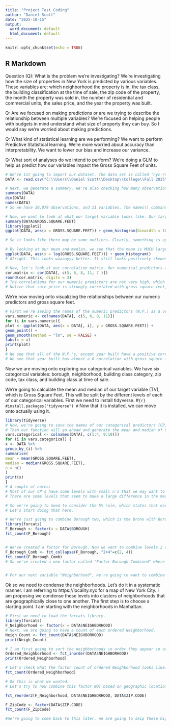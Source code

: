 ---
title: "Project Test Coding"
author: "Daniel Scott"
date: "2025-10-15"
output:
  word_document: default
  html_document: default
---

```{r setup, include=FALSE}
knitr::opts_chunk$set(echo = TRUE)
```

## R Markdown
Question (Q): What is the problem we're investigating?
  We're investigating how the size of properties in New York is predicted by
  various variables. These variables are: which neighborhood the property is in, the tax class, the building classification
  at the time of sale, the zip code of the property, the month the property was sold in, the number of residential and
  commercial units, the sales price, and the year the property was built.
  
Q: Are we focused on making predictions or are we trying to describe the relationship between
multiple variables?
  We're focused on helping people with budgets in mind understand what size of property they can buy.
  So I would say we're worried about making predictions.

Q: What kind of statistical learning are we performing?
  We want to perform Predictive Statistical learning. We're more worried about accuracy than interpretability.
  We want to lower our bias and increase our variance.

Q: What sort of analyses do we intend to perform?
  We're doing a GLM to help us predict how our variables impact the Gross Square Feet of units.
  

```{r}
# We're 1st going to import our dataset. The data set is called "nyc-rolling-sales_initialcleaning(1)".
DATA <- read.csv("C:\\Users\\Daniel Scott\\Desktop\\College\\Fall 2025\\Statistical Learning\\Ordered NYC Data.csv")

# Next, we generate a summary. We're also checking how many observations we have and how many variables. 
summary(DATA)
dim(DATA)
names(DATA)
# So we have 10,079 observations, and 11 variables. The names() command tells you the names.

# Now, we want to look at what our target variable looks like. Our target variable = Gross.Square.Feet
summary(DATA$GROSS.SQUARE.FEET)
library(ggplot2)
ggplot(DATA, aes(x = GROSS.SQUARE.FEET)) + geom_histogram(binwidth = 100000)

# So it looks like there may be some outliers. Clearly, something is up because these bins are really really large.The range of our data is very very very large which means it may be tough to graphically look at our data.

# By looking at our mean and median, we see that the mean is MUCH larger than our median. This indicates a positively skewed data set. Since no values of our target variable are 0, we can use a logarithmic transformation to try and make our variable more normal. Let's see how that looks now.
ggplot(DATA, aes(x = log(GROSS.SQUARE.FEET))) + geom_histogram()
# Alright. This looks waaaayyy better. It still looks positively skewed but we're doing much better.

# Now, let's look at our correlation matrix. Our numerical predictors are in columns: five, six, eight and 11. Our target variable is in column 7
cor.matrix <- cor(DATA[, c(5, 6, 8, 11, 7 )])
round(cor.matrix, digits = 3)
# The correlations for our numeric predictors are not very high, which is what we want. We don't want to have to deal with high collinearities, if I am remembering properly.
# Notice that sale price is strongly correlated with gross square feet, and residential units is also strongly correlated as well.
```
We're now moving onto visualizing the relationships between our numeric predictors and gross square feet.
```{r}
# First we're saving the names of the numeric predictors (N.P.) as a vector. Then we're plotting each N.P. against Gross.Square.Feet.
vars.numeric <- colnames(DATA[, c(5, 6, 8, 11)])
for (i in vars.numeric){
plot <- ggplot(DATA, aes(x = DATA[, i], y = GROSS.SQUARE.FEET)) +
geom_point() +
geom_smooth(method = "lm", se = FALSE) +
labs(x = i)
print(plot)
}
# We see that all of the N.P.'s, except year built have a positive correlation with gross square feet.
# We see that year built has almost a 0 correlation with gross square feet. So we'll keep that in the back of our mind.
```
Now we are moving onto exploring our categorical variables. We have six categorical variables: borough, neighborhood, building class category, zip code, tax class, and building class at time of sale.

We're going to calculate the mean and median of our target variable (TV), which is Gross Square Feet. This will be split by the different levels of each of our categorical variables.
First we need to install tidyverse.
#```{r}
#install.packages("tidyverse")
#```
Now that it is installed, we can move onto actually using it.
```{r}
library(tidyverse)
# Now, we're going to save the names of our categorical predictors (CP) as a vector. The column numbers that correspond to our CP's are one through four, then nine and ten.
# Then our function will go ahead and generate the mean and median of Gross Square Feet (GSF) for each level of each CP.
vars.categorical <- colnames(DATA[, c(1:4, 9:10)])
for (i in vars.categorical) {
x <- DATA %>%
group_by_(i) %>%
summarise(
mean = mean(GROSS.SQUARE.FEET),
median = median(GROSS.SQUARE.FEET),
n = n()
)
print(x)
}
# A couple of notes:
# Most of our CP's have some levels with small n's that we may want to combine to reduce dimensionality.
# There are some levels that seem to make a large difference in the mean and median of GSF.

# So we're going to need to consider the 5% rule, which states that each factor level should contain at least 5% of the total observations. For our data set, n = 10,079. 0.05*10,079 = 503.95, which we will round up to 504. So each factor level must contain at least 504 observations in it.
# Let's start doing that here.

# We're just going to combine Borough two, which is the Bronx with Borough four, which is Queens because they both border the East River in NYC.We're checking that everything looks good with the factor count function.
library(forcats)
F_Borough <- factor(x = DATA$BOROUGH)
fct_count(F_Borough)


# We've created a factor for Borough. Now we want to combine levels 2 and 4. Then we'll make sure it worked with the fct_count function again.
F_Borough_Comb <- fct_collapse(F_Borough, "2+4"=c(2, 4))
fct_count(F_Borough_Comb)
# So we've created a new factor called "Factor Borough Combined" where we combined the Bronx and Queens.


# For our next variable "Neighborhood", we're going to want to combine many factor levels together. This will be tricky. I am thinking that we will need to use some logic to combine our factor levels together. Probably we will do it based on keep adding factor levels together until the combined factor level has at least 504 observations in it. Time to figure out how to do this.
```

Ok so we need to condense the neighborhoods. Let's do it in a systematic manner. I am referring to https://locality.nyc for a map of New York City.
I am proposing we condense these levels into clusters of neighborhoods that are geographically close to one another. The first step is to choose a starting point. I am starting with the neighborhoods in Manhattan.
```{r}
# First we need to load the forcats library.
library(forcats)
F_Neighborhood <- factor(x = DATA$NEIGHBORHOOD)
# Next, we are going to have a count of each ordered Neighborhood.
Neigh_Count <- fct_count(DATA$NEIGHBORHOOD)
print(Neigh_Count)

# I am first going to sort the neighborhoods in order they appear in our data set. This is defined as "Ordered_Neighborhood."
Ordered_Neighborhood <- fct_inorder(DATA$NEIGHBORHOOD)
print(Ordered_Neighborhood)

# Let's check what the factor count of ordered Neighborhood looks like.
fct_count(Ordered_Neighborhood)

# Ok this is what we wanted.
# Let's try to now combine this factor NOT based on geographic location but based on Zip Code. This will effectively allow us to include zip code's information and have some sembelence related to geographic information included. Note: Zip Codes are much more about post offices and less to do with geographic information necessarily.

fct_reorder2(F_Neighborhood, DATA$NEIGHBORHOOD, DATA$ZIP.CODE)

F_ZipCode <- factor(DATA$ZIP.CODE)
fct_count(F_ZipCode)

#We're going to come back to this later. We are going to skip these high dimensionality categorical variables and instead just run what we can at the moment.

```


